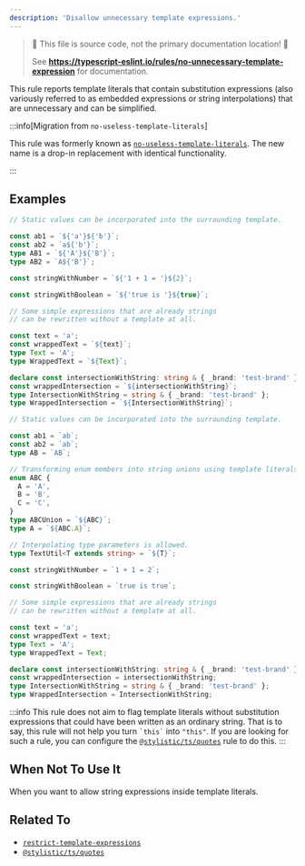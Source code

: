 ```yaml
---
description: 'Disallow unnecessary template expressions.'
---
```



> 🛑 This file is source code, not the primary documentation location! 🛑
>
> See **https://typescript-eslint.io/rules/no-unnecessary-template-expression** for documentation.

This rule reports template literals that contain substitution expressions (also variously referred to as embedded expressions or string interpolations) that are unnecessary and can be simplified.

:::info[Migration from `no-useless-template-literals`]

This rule was formerly known as [`no-useless-template-literals`](./no-useless-template-literals.mdx).
The new name is a drop-in replacement with identical functionality.

:::

## Examples

<Tabs>
<TabItem value="❌ Incorrect">

```ts
// Static values can be incorporated into the surrounding template.

const ab1 = `${'a'}${'b'}`;
const ab2 = `a${'b'}`;
type AB1 = `${'A'}${'B'}`;
type AB2 = `A${'B'}`;

const stringWithNumber = `${'1 + 1 = '}${2}`;

const stringWithBoolean = `${'true is '}${true}`;

// Some simple expressions that are already strings
// can be rewritten without a template at all.

const text = 'a';
const wrappedText = `${text}`;
type Text = 'A';
type WrappedText = `${Text}`;

declare const intersectionWithString: string & { _brand: 'test-brand' };
const wrappedIntersection = `${intersectionWithString}`;
type IntersectionWithString = string & { _brand: 'test-brand' };
type WrappedIntersection = `${IntersectionWithString}`;
```

</TabItem>
<TabItem value="✅ Correct">

```ts
// Static values can be incorporated into the surrounding template.

const ab1 = `ab`;
const ab2 = `ab`;
type AB = `AB`;

// Transforming enum members into string unions using template literals is allowed.
enum ABC {
  A = 'A',
  B = 'B',
  C = 'C',
}
type ABCUnion = `${ABC}`;
type A = `${ABC.A}`;

// Interpolating type parameters is allowed.
type TextUtil<T extends string> = `${T}`;

const stringWithNumber = `1 + 1 = 2`;

const stringWithBoolean = `true is true`;

// Some simple expressions that are already strings
// can be rewritten without a template at all.

const text = 'a';
const wrappedText = text;
type Text = 'A';
type WrappedText = Text;

declare const intersectionWithString: string & { _brand: 'test-brand' };
const wrappedIntersection = intersectionWithString;
type IntersectionWithString = string & { _brand: 'test-brand' };
type WrappedIntersection = IntersectionWithString;
```

</TabItem>
</Tabs>

:::info
This rule does not aim to flag template literals without substitution expressions that could have been written as an ordinary string.
That is to say, this rule will not help you turn `` `this` `` into `"this"`.
If you are looking for such a rule, you can configure the [`@stylistic/ts/quotes`](https://eslint.style/rules/ts/quotes) rule to do this.
:::

## When Not To Use It

When you want to allow string expressions inside template literals.

## Related To

- [`restrict-template-expressions`](./restrict-template-expressions.mdx)
- [`@stylistic/ts/quotes`](https://eslint.style/rules/ts/quotes)

